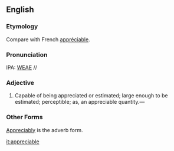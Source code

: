 ==English==
===Etymology===
Compare with French [[appréciable]].

===Pronunciation===
IPA: [[WEAE]] //

===Adjective===
#Capable of being appreciated or estimated; large enough to be estimated; perceptible; as, an appreciable quantity.&mdash;

===Other Forms===
[[Appreciably]] is the adverb form.

<!-- material copied from Webster's Revised Unabridged Dictionary (1913) -->

[[it:appreciable]]